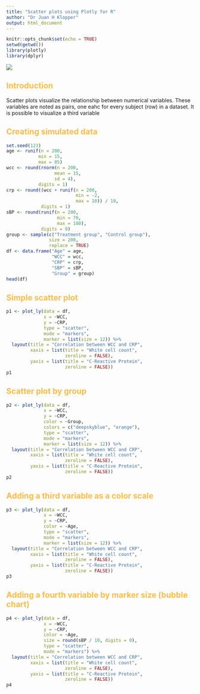 ---
title: "Scatter plots using Plotly for R"
author: "Dr Juan H Klopper"
output: html_document
---

```{r setup, include=FALSE}
knitr::opts_chunk$set(echo = TRUE)
setwd(getwd())
library(plotly)
library(dplyr)
```

<style type="text/css">
h1 {color:#1a2451;}
h2 {color:#ffbd4a;}
h3 {color:#1a2451;}
</style>

![](KRG_elegant_logo_for_light_BG.png)

## Introduction

Scatter plots visualize the relationship between numerical variables.  These variables are noted as pairs, one eahc for every subject (row) in a dataset.
It is possible to visualize a third variable

## Creating simulated data

```{r}
set.seed(123)
age <- runif(n = 200,
            min = 15,
            max = 85)
wcc <- round(rnorm(n = 200,
                  mean = 15,
                  sd = 4),
            digits = 1)
crp <- round((wcc + runif(n = 200,
                          min = -2,
                          max = 10)) / 10,
             digits = 1)
sBP <- round(runif(n = 200,
                   min = 70,
                   max = 180),
             digits = 0)
group <- sample(c("Treatment group", "Control group"),
                size = 200,
                replace = TRUE)
df <- data.frame("Age" = age,
                 "WCC" = wcc,
                 "CRP" = crp,
                 "SBP" = sBP,
                 "Group" = group)
head(df)
```

## Simple scatter plot

```{r}
p1 <- plot_ly(data = df,
              x = ~WCC,
              y = ~CRP,
              type = "scatter",
              mode = "markers",
              marker = list(size = 12)) %>% 
  layout(title = "Correlation between WCC and CRP",
         xaxis = list(title = "White cell count",
                      zeroline = FALSE),
         yaxis = list(title = "C-Reactive Protein",
                      zeroline = FALSE))
p1
```

## Scatter plot by group

```{r}
p2 <- plot_ly(data = df,
              x = ~WCC,
              y = ~CRP,
              color = ~Group,
              colors = c("deepskyblue", "orange"),
              type = "scatter",
              mode = "markers",
              marker = list(size = 12)) %>% 
  layout(title = "Correlation between WCC and CRP",
         xaxis = list(title = "White cell count",
                      zeroline = FALSE),
         yaxis = list(title = "C-Reactive Protein",
                      zeroline = FALSE))
p2
```

## Adding a third variable as a color scale

```{r}
p3 <- plot_ly(data = df,
              x = ~WCC,
              y = ~CRP,
              color = ~Age,
              type = "scatter",
              mode = "markers",
              marker = list(size = 12)) %>% 
  layout(title = "Correlation between WCC and CRP",
         xaxis = list(title = "White cell count",
                      zeroline = FALSE),
         yaxis = list(title = "C-Reactive Protein",
                      zeroline = FALSE))
p3
```

## Adding a fourth variable by marker size (bubble chart)

```{r}
p4 <- plot_ly(data = df,
              x = ~WCC,
              y = ~CRP,
              color = ~Age,
              size = round(sBP / 10, digits = 0),
              type = "scatter",
              mode = "markers") %>% 
  layout(title = "Correlation between WCC and CRP",
         xaxis = list(title = "White cell count",
                      zeroline = FALSE),
         yaxis = list(title = "C-Reactive Protein",
                      zeroline = FALSE))
p4
```

